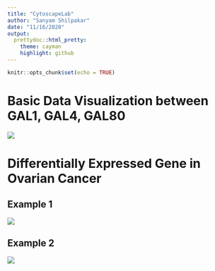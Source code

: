 ```yaml
---
title: "CytoscapeLab"
author: "Sanyam Shilpakar"
date: "11/16/2020"
output:
  prettydoc::html_pretty:
    theme: cayman
    highlight: github
---
```


```r
knitr::opts_chunk$set(echo = TRUE)
```



# Basic Data Visualization between GAL1, GAL4, GAL80

![](data/BasicDataVisualizationGraph.png)

# Differentially Expressed Gene in Ovarian Cancer

## Example 1

![](data/Example1_StringNetwork.png)

## Example 2

![](data/2_Example2_StringNetwork.png)


